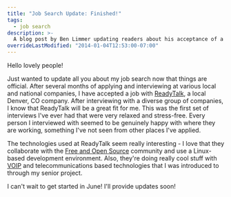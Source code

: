 ```yaml
---
title: "Job Search Update: Finished!"
tags:
  - job search
description: >-
  A blog post by Ben Limmer updating readers about his acceptance of a job at ReadyTalk in Denver, Colorado, USA
overrideLastModified: "2014-01-04T12:53:00-07:00"
---
```


Hello lovely people!

Just wanted to update all you about my job search now that things are official. After several months of applying and
interviewing at various local and national companies, I have accepted a job with [ReadyTalk](http://www.readytalk.com),
a local Denver, CO company. After interviewing with a diverse group of companies, I know that ReadyTalk will be a great
fit for me. This was the first set of interviews I've ever had that were very relaxed and stress-free. Every person I
interviewed with seemed to be genuinely happy with where they are working, something I've not seen from other places
I've applied.

The technologies used at ReadyTalk seem really interesting - I love that they collaborate with the
[Free and Open Source](https://secure.wikimedia.org/wikipedia/en/wiki/Free_and_open_source_software) community and use a
Linux-based development environment. Also, they're doing really cool stuff with
[VOIP](https://secure.wikimedia.org/wikipedia/en/wiki/Voice_over_IP) and telecommunications based technologies that I
was introduced to through my senior project.

I can't wait to get started in June! I'll provide updates soon!
